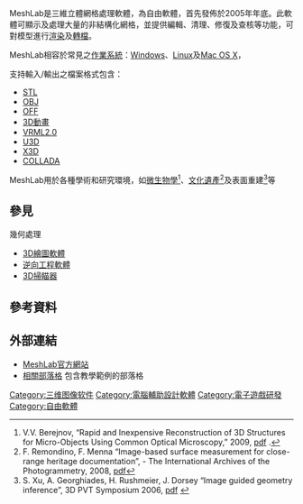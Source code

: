 {{NoteTA|G1=IT|G2=FL}}
{{Infobox software
|  name = MeshLab
|  screenshot = [[File:MeshLabv121_david.png|250px]]
|  caption = MeshLab 1.2.1
|  developer = ISTI - [[Consiglio_Nazionale_delle_Ricerche|CNR]]
|  latest_release_version = 1.3.3
|  latest_release_date = {{Release date and age|2014|04|02}}
|  operating_system = [[跨平台|跨平台]]
|  programming language = [[C++|C++]]
|  genre = [[繪圖軟體|繪圖軟體]]
|  license = [[GNU通用公共许可证|GNU通用公共许可证]]
|  website = [http://meshlab.sourceforge.net meshlab.sourceforge.net]
}}

MeshLab是三維立體網格處理軟體，為自由軟體，首先發佈於2005年年底。此軟體可顯示及處理大量的非結構化網格，並提供編輯、清理、修復及查核等功能，可對模型進行[[渲染|渲染]]及[[轉檔|轉檔]]。

MeshLab相容於常見之[[作業系統|作業系統]]：[[Windows|Windows]]、[[Linux|Linux]]及[[Mac_OS_X|Mac OS X]]，

支持輸入/輸出之檔案格式包含：
*[[STL_(檔案格式)|STL]]
*[[OBJ|OBJ]]
*[[OFF|OFF]]
*[[3D動畫|3D動畫]]
*[[VRML|VRML2.0]]
*[[U3D|U3D]]
*[[X3D|X3D]]
*[[COLLADA|COLLADA]]

MeshLab用於各種學術和研究環境，如[[微生物學|微生物學]]<ref>V.V. Berejnov, “Rapid and Inexpensive Reconstruction of 3D Structures for Micro-Objects Using Common Optical Microscopy,” 2009, [http://arxiv.org/abs/0904.2024 pdf] {{Wayback|url=http://arxiv.org/abs/0904.2024 |date=20170719212506 }}.</ref>、[[文化遺產|文化遺產]]<ref>F. Remondino, F. Menna “Image-based surface measurement for close-range heritage documentation”, - The International Archives of the Photogrammetry, 2008, [http://www.isprs.org/congresses/beijing2008/proceedings/5_pdf/36.pdf pdf]{{dead link|date=2017年11月 |bot=InternetArchiveBot |fix-attempted=yes }}</ref>及表面重建<ref>S. Xu, A. Georghiades, H. Rushmeier, J. Dorsey “Image guided geometry inference”, 3D PVT Symposium 2006, [http://ieeexplore.ieee.org/xpl/freeabs_all.jsp?arnumber=4155742 pdf] {{Wayback|url=http://ieeexplore.ieee.org/xpl/freeabs_all.jsp?arnumber=4155742 |date=20140304161531 }}</ref>等

==參見==
幾何處理
*[[3D繪圖軟體|3D繪圖軟體]]
*[[逆向工程軟體|逆向工程軟體]]
*[[三維掃描儀|3D掃瞄器]]

==參考資料==
<references/>

== 外部連結 ==
* [http://meshlab.sourceforge.net MeshLab官方網站] {{Wayback|url=http://meshlab.sourceforge.net/ |date=20081216032852 }}
* [http://meshlabstuff.blogspot.com/ 相關部落格] {{Wayback|url=http://meshlabstuff.blogspot.com/ |date=20210124103851 }}包含教學範例的部落格

{{3D繪圖軟體}}

[[Category:三维图像软件|Category:三维图像软件]]
[[Category:電腦輔助設計軟體|Category:電腦輔助設計軟體]]
[[Category:電子遊戲研發|Category:電子遊戲研發]]
[[Category:自由軟體|Category:自由軟體]]
